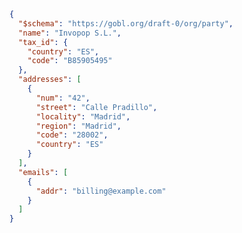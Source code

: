 ```json VeriFactu supplier example
{
  "$schema": "https://gobl.org/draft-0/org/party",
  "name": "Invopop S.L.",
  "tax_id": {
    "country": "ES",
    "code": "B85905495"
  },
  "addresses": [
    {
      "num": "42",
      "street": "Calle Pradillo",
      "locality": "Madrid",
      "region": "Madrid",
      "code": "28002",
      "country": "ES"
    }
  ],
  "emails": [
    {
      "addr": "billing@example.com"
    }
  ]
}
```